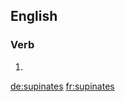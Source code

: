 ==English==

===Verb===
{{head|en|verb form}}

# {{en-third-person singular of|supinate}}

[[de:supinates]]
[[fr:supinates]]